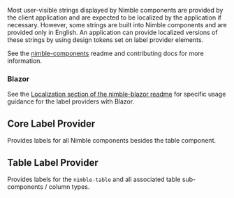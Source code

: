 
<Meta title="Tokens/Label Providers" />
<Title>Label Providers</Title>

Most user-visible strings displayed by Nimble components are provided by the client application and are expected to be localized by the application if necessary. However, some strings are built into Nimble components and are provided only in English. An application can provide localized versions of these strings by using design tokens set on label provider elements.

See the <a href="https://github.com/ni/nimble/tree/main/packages/nimble-components">nimble-components</a> readme and
contributing docs for more information.

### Blazor

See the [Localization section of the nimble-blazor readme](https://github.com/ni/nimble/tree/main/packages/nimble-blazor#localization) for specific usage guidance for the label providers with Blazor.

## Core Label Provider

Provides labels for all Nimble components besides the table component.

<Canvas of={coreLabelProvider} sourceState="none" />

## Table Label Provider

Provides labels for the `nimble-table` and all associated table sub-components / column types.

<Canvas of={tableLabelProvider} sourceState="none" />
